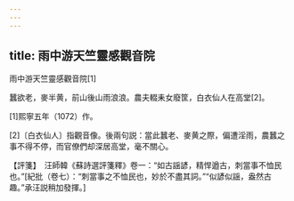 ```yaml
---
---
---
```

title: 雨中游天竺靈感觀音院
---



雨中游天竺靈感觀音院[1]


蠶欲老，麥半黄，前山後山雨浪浪。農夫輟耒女廢筐，白衣仙人在高堂[2]。

[1]熙寧五年（1072）作。

[2]〔白衣仙人〕指觀音像。後兩句説：當此蠶老、麥黄之際，偏遭淫雨，農蠶之事不得不停，而官僚們却深居高堂，毫不關心。

【評箋】　汪師韓《蘇詩選評箋釋》卷一：“如古謡諺，精悍遒古，刺當事不恤民也。”[紀批（卷七）：“刺當事之不恤民也，妙於不盡其詞。”“似諺似謡，盎然古趣。”承汪説稍加發揮。]